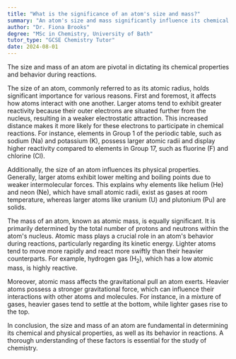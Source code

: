 ```yaml
---
title: "What is the significance of an atom's size and mass?"
summary: "An atom's size and mass significantly influence its chemical properties and behavior in reactions, playing a vital role in understanding its interactions and reactivity in various contexts."
author: "Dr. Fiona Brooks"
degree: "MSc in Chemistry, University of Bath"
tutor_type: "GCSE Chemistry Tutor"
date: 2024-08-01
---
```


The size and mass of an atom are pivotal in dictating its chemical properties and behavior during reactions.

The size of an atom, commonly referred to as its atomic radius, holds significant importance for various reasons. First and foremost, it affects how atoms interact with one another. Larger atoms tend to exhibit greater reactivity because their outer electrons are situated further from the nucleus, resulting in a weaker electrostatic attraction. This increased distance makes it more likely for these electrons to participate in chemical reactions. For instance, elements in Group 1 of the periodic table, such as sodium ($\text{Na}$) and potassium ($\text{K}$), possess larger atomic radii and display higher reactivity compared to elements in Group 17, such as fluorine ($\text{F}$) and chlorine ($\text{Cl}$).

Additionally, the size of an atom influences its physical properties. Generally, larger atoms exhibit lower melting and boiling points due to weaker intermolecular forces. This explains why elements like helium ($\text{He}$) and neon ($\text{Ne}$), which have small atomic radii, exist as gases at room temperature, whereas larger atoms like uranium ($\text{U}$) and plutonium ($\text{Pu}$) are solids.

The mass of an atom, known as atomic mass, is equally significant. It is primarily determined by the total number of protons and neutrons within the atom's nucleus. Atomic mass plays a crucial role in an atom's behavior during reactions, particularly regarding its kinetic energy. Lighter atoms tend to move more rapidly and react more swiftly than their heavier counterparts. For example, hydrogen gas ($\text{H}_2$), which has a low atomic mass, is highly reactive.

Moreover, atomic mass affects the gravitational pull an atom exerts. Heavier atoms possess a stronger gravitational force, which can influence their interactions with other atoms and molecules. For instance, in a mixture of gases, heavier gases tend to settle at the bottom, while lighter gases rise to the top.

In conclusion, the size and mass of an atom are fundamental in determining its chemical and physical properties, as well as its behavior in reactions. A thorough understanding of these factors is essential for the study of chemistry.
    